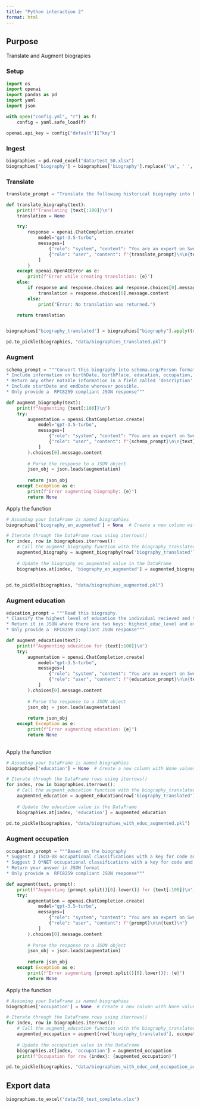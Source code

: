 ```yaml
---
title: "Python interaction 2"
format: html
---
```


## Purpose

Translate and Augment biograpies

### Setup

```python
import os
import openai
import pandas as pd
import yaml
import json

with open("config.yml", "r") as f:
    config = yaml.safe_load(f)

openai.api_key = config["default"]["key"]
```

### Ingest

```python
biographies = pd.read_excel("data/test_50.xlsx")
biographies['biography'] = biographies['biography'].replace('\n', ' ', regex=True)
```

### Translate

```python
translate_prompt = "Translate the following historical biography into English. It includes many Swedish abbreviations:"

def translate_biography(text):
    print(f"Translating {text[:100]}\n")
    translation = None

    try:
        response = openai.ChatCompletion.create(
            model="gpt-3.5-turbo",
            messages=[
                {"role": "system", "content": "You are an expert on Swedish family history."},
                {"role": "user", "content": f"{translate_prompt}\n\n{text}\n"}
            ]
        )
    except openai.OpenAIError as e:
        print(f"Error while creating translation: {e}")
    else:
        if response and response.choices and response.choices[0].message:
            translation = response.choices[0].message.content
        else:
            print("Error: No translation was returned.")

    return translation



```

```python
biographies["biography_translated"] = biographies["biography"].apply(translate_biography)

pd.to_pickle(biographies, "data/biographies_translated.pkl")

```


### Augment

```python
schema_prompt = """Convert this biography into schema.org/Person format.
* Include information on birthDate, birthPlace, education, occupation, family, parents where possible.
* Return any other notable information in a field called 'description' where possible.
* Include startDate and endDate wherever possible.
* Only provide a  RFC8259 compliant JSON response"""

def augment_biography(text):
    print(f"Augmenting {text[:100]}\n")
    try:
        augmentation = openai.ChatCompletion.create(
            model="gpt-3.5-turbo",
            messages=[
                {"role": "system", "content": "You are an expert on Swedish family history."},
                {"role": "user", "content": f"{schema_prompt}\n\n{text}\n"}
            ]
        ).choices[0].message.content
        
        # Parse the response to a JSON object
        json_obj = json.loads(augmentation)
        
        return json_obj
    except Exception as e:
        print(f"Error augmenting biography: {e}")
        return None


```

Apply the function

```python
# Assuming your DataFrame is named biographies
biographies['biography_en_augmented'] = None  # Create a new column with None values

# Iterate through the DataFrame rows using iterrows()
for index, row in biographies.iterrows():
    # Call the augment_biography function with the biography_translated value
    augmented_biography = augment_biography(row['biography_translated'])
    
    # Update the biography_en_augmented value in the DataFrame
    biographies.at[index, 'biography_en_augmented'] = augmented_biography
    

pd.to_pickle(biographies, "data/biographies_augmented.pkl")

```

### Augment education

```python
education_prompt = """Read this biography. 
* Classify the highest level of education the individual recieved and the institution they recieved it from
* Return it in JSON where there are two keys: highest_educ_level and educ_institution
* Only provide a  RFC8259 compliant JSON response"""

def augment_education(text):
    print(f"Augmenting education for {text[:100]}\n")
    try:
        augmentation = openai.ChatCompletion.create(
            model="gpt-3.5-turbo",
            messages=[
                {"role": "system", "content": "You are an expert on Swedish family history."},
                {"role": "user", "content": f"{education_prompt}\n\n{text}\n"}
            ]
        ).choices[0].message.content
        
        # Parse the response to a JSON object
        json_obj = json.loads(augmentation)
        
        return json_obj
    except Exception as e:
        print(f"Error augmenting education: {e}")
        return None
      

```

Apply the function

```python
# Assuming your DataFrame is named biographies
biographies['education'] = None  # Create a new column with None values

# Iterate through the DataFrame rows using iterrows()
for index, row in biographies.iterrows():
    # Call the augment_education function with the biography_translated value
    augmented_education = augment_education(row['biography_translated'])
    
    # Update the education value in the DataFrame
    biographies.at[index, 'education'] = augmented_education
    
pd.to_pickle(biographies, "data/biographies_with_educ_augmented.pkl")

```


### Augment occupation

```python
occupation_prompt = """Based on the biography
* Suggest 3 ISCO-08 occupational classifications with a key for code and and a key for description
* Suggest 3 O*NET occupational classifications with a key for code and and a key for description
* Return your answer in JSON format
* Only provide a  RFC8259 compliant JSON response"""

def augment(text, prompt):
    print(f"Augmenting {prompt.split()[0].lower()} for {text[:100]}\n")
    try:
        augmentation = openai.ChatCompletion.create(
            model="gpt-3.5-turbo",
            messages=[
                {"role": "system", "content": "You are an expert on Swedish family history."},
                {"role": "user", "content": f"{prompt}\n\n{text}\n"}
            ]
        ).choices[0].message.content
        
        # Parse the response to a JSON object
        json_obj = json.loads(augmentation)
        
        return json_obj
    except Exception as e:
        print(f"Error augmenting {prompt.split()[0].lower()}: {e}")
        return None


```

Apply the function

```python
# Assuming your DataFrame is named biographies
biographies['occupation'] = None  # Create a new column with None values

# Iterate through the DataFrame rows using iterrows()
for index, row in biographies.iterrows():
    # Call the augment_education function with the biography_translated value
    augmented_occupation = augment(row['biography_translated'], occupation_prompt)
    
    # Update the occupation value in the DataFrame
    biographies.at[index, 'occupation'] = augmented_occupation
    print(f"Occupation for row {index}: {augmented_occupation}")

pd.to_pickle(biographies, "data/biographies_with_educ_and_occupation_augmented.pkl")

```

## Export data

```python
biographies.to_excel("data/50_test_complete.xlsx")

```


